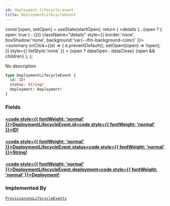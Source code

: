 ```yaml
---
id: deployment-lifecycle-event
title: DeploymentLifecycleEvent
---
```









  const [open, setOpen] = useState(startOpen);
  return (
    <details {...(open ? { open: true } : {})} className="details" style={{ border:'none', boxShadow:'none', background:'var(--ifm-background-color)' }}>
      <summary
        onClick={(e) => {
          e.preventDefault();
          setOpen((open) => !open);
        }}
        style={{ listStyle:'none' }}
      >
      {open ? dataOpen : dataClose}
      </summary>
      {open && children}
    </details>
  );
};








No description


```graphql
type DeploymentLifecycleEvent {
  id: ID!
  status: String!
  deployment: Deployment!
}
```




### Fields

#### [<code style={{ fontWeight: 'normal' }}>DeploymentLifecycleEvent.<b>id</b></code>](#)<Bullet />[<code style={{ fontWeight: 'normal' }}><b>ID!</b></code>](/swapi/types/scalars/id.mdx) <Badge class="badge badge--secondary badge--non_null" text="non-null"/> <Badge class="badge badge--secondary " text="scalar"/> 



#### [<code style={{ fontWeight: 'normal' }}>DeploymentLifecycleEvent.<b>status</b></code>](#)<Bullet />[<code style={{ fontWeight: 'normal' }}><b>String!</b></code>](/swapi/types/scalars/string.mdx) <Badge class="badge badge--secondary badge--non_null" text="non-null"/> <Badge class="badge badge--secondary " text="scalar"/> 



#### [<code style={{ fontWeight: 'normal' }}>DeploymentLifecycleEvent.<b>deployment</b></code>](#)<Bullet />[<code style={{ fontWeight: 'normal' }}><b>Deployment!</b></code>](/swapi/types/objects/deployment.mdx) <Badge class="badge badge--secondary badge--non_null" text="non-null"/> <Badge class="badge badge--secondary " text="object"/> 







### Implemented By

[`ProvisioningLifecycleEvents`](/swapi/types/unions/provisioning-lifecycle-events.mdx)  <Badge class="badge badge--secondary badge--relation" text="union"/>